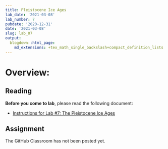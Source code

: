```yaml
---
title: Pleistocene Ice Ages
lab_date: '2021-03-08'
lab_number: 7
pubdate: '2020-12-31'
date: '2021-03-08'
slug: lab_07
output:
  blogdown::html_page:
    md_extensions: +tex_math_single_backslash+compact_definition_lists
---
```


# Overview:

## Reading

**Before you come to lab**, please read the following document:

* [Instructions for Lab #7: The Pleistocene Ice Ages](/lab_docs/lab_07_instructions){target="_blank"}

## Assignment

The GitHub Classroom has not been posted yet.
